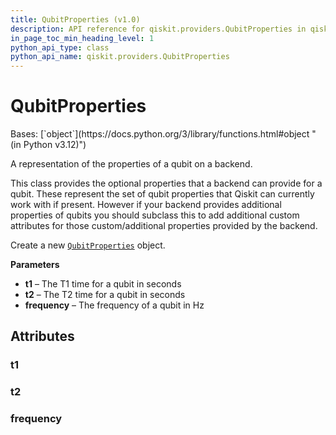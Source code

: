 ```yaml
---
title: QubitProperties (v1.0)
description: API reference for qiskit.providers.QubitProperties in qiskit v1.0
in_page_toc_min_heading_level: 1
python_api_type: class
python_api_name: qiskit.providers.QubitProperties
---
```


# QubitProperties

<Class id="qiskit.providers.QubitProperties" isDedicatedPage={true} github="https://github.com/Qiskit/qiskit/tree/stable/1.0/qiskit/providers/backend.py#L245-L270" signature="qiskit.providers.QubitProperties(t1=None, t2=None, frequency=None)" modifiers="class">
  Bases: [`object`](https://docs.python.org/3/library/functions.html#object "(in Python v3.12)")

  A representation of the properties of a qubit on a backend.

  This class provides the optional properties that a backend can provide for a qubit. These represent the set of qubit properties that Qiskit can currently work with if present. However if your backend provides additional properties of qubits you should subclass this to add additional custom attributes for those custom/additional properties provided by the backend.

  Create a new [`QubitProperties`](#qiskit.providers.QubitProperties "qiskit.providers.QubitProperties") object.

  **Parameters**

  *   **t1** – The T1 time for a qubit in seconds
  *   **t2** – The T2 time for a qubit in seconds
  *   **frequency** – The frequency of a qubit in Hz

  ## Attributes

  ### t1

  <Attribute id="qiskit.providers.QubitProperties.t1" />

  ### t2

  <Attribute id="qiskit.providers.QubitProperties.t2" />

  ### frequency

  <Attribute id="qiskit.providers.QubitProperties.frequency" />
</Class>


